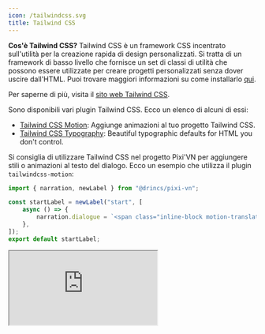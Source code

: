```yaml
---
icon: /tailwindcss.svg
title: Tailwind CSS
---
```


**Cos'è Tailwind CSS?** Tailwind CSS è un framework CSS incentrato sull'utilità per la creazione rapida di design personalizzati. Si tratta di un framework di basso livello che fornisce un set di classi di utilità che possono essere utilizzate per creare progetti personalizzati senza dover uscire dall'HTML. Puoi trovare maggiori informazioni su come installarlo [qui](https://tailwindcss.com/docs/installation).

Per saperne di più, visita il [sito web Tailwind CSS](https://tailwindcss.com/).

Sono disponibili vari plugin Tailwind CSS. Ecco un elenco di alcuni di essi:

- [Tailwind CSS Motion](https://docs.rombo.co/tailwind): Aggiunge animazioni al tuo progetto Tailwind CSS.
- [Tailwind CSS Typography](https://github.com/tailwindlabs/tailwindcss-typography): Beautiful typographic defaults for HTML you don't control.

Si consiglia di utilizzare Tailwind CSS nel progetto Pixi'VN per aggiungere stili o animazioni al testo del dialogo. Ecco un esempio che utilizza il plugin `tailwindcss-motion`:

```ts title="labels/startLabel.ts"
import { narration, newLabel } from "@drincs/pixi-vn";

const startLabel = newLabel("start", [
    async () => {
        narration.dialogue = `<span class="inline-block motion-translate-y-loop-25">Hello</span>, welcome to the game!`;
    },
]);
export default startLabel;
```

<iframe
    src="https://play.tailwindcss.com/WCoOH2CSuZ?layout=preview"
    title="Tailwind CSS Motion"
    style={{
        width: "100%",
        height: "320px",
        border: "0",
        borderRadius: "4px",
        overflow: "hidden",
    }}
/>
